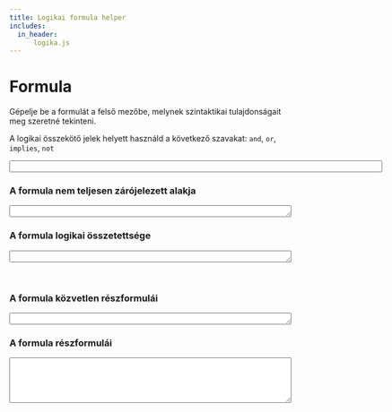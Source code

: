 ```yaml
---
title: Logikai formula helper
includes:
  in_header:
      logika.js
---
```


<form>
	# Formula

  Gépelje be a formulát a felső mezőbe, melynek szintaktikai tulajdonságait meg
  szeretné tekinteni. 

  A logikai összekötő jelek helyett használd a következő szavakat: `and`, `or`,
  `implies`, `not`

  <input class="form-control" onkeyup="getProperties(this.value)" name="input" size="80"> 

	### A formula nem teljesen zárójelezett alakja

	<textarea cols=60 rows=1 name=output1></textarea>


	### A formula logikai összetettsége

	<textarea cols=60 rows=1 name=output2></textarea><br>


	### A formula közvetlen részformulái

	<textarea cols=60 rows=1 name=output3></textarea> 


	### A formula részformulái

	<textarea cols=60 rows=5 name=output4></textarea> 
</form>

